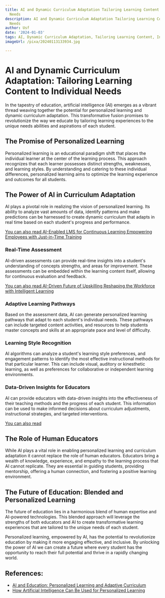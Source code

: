 ```yaml
---
title: AI and Dynamic Curriculum Adaptation Tailoring Learning Content to Individual
  Needs
description: AI and Dynamic Curriculum Adaptation Tailoring Learning Content to Individual
  Needs
author: Usf
date: '2024-01-03'
tags: AI, Dynamic Curriculum Adaptation, Tailoring Learning Content, Individual Needs
imageUrl: /pixa/20240113133934.jpg

---
```

# AI and Dynamic Curriculum Adaptation: Tailoring Learning Content to Individual Needs

In the tapestry of education, artificial intelligence (AI) emerges as a vibrant thread weaving together the potential for personalized learning and dynamic curriculum adaptation. This transformative fusion promises to revolutionize the way we educate by tailoring learning experiences  to the unique needs abilities and aspirations of  each student.

##  The Promise  of  Personalized Learning

Personalized learning is an educational paradigm shift that places the individual learner at the center of  the learning process. This  approach recognizes that each learner possesses distinct strengths,  weaknesses, and learning  styles. By understanding and catering to these individual differences, personalized learning aims to optimize the learning experience and outcomes for all students.

## The Power of  AI in Curriculum  Adaptation

AI plays a pivotal role in realizing the vision of personalized learning. Its ability to analyze vast amounts of data, identify  patterns and make  predictions can be harnessed to create  dynamic curriculum  that adapts in real time based on each  student's progress and performance.

[You can  also read AI-Enabled LMS for Continuous Learning Empowering Employees  with Just-in-Time Training](AI-Enabled%20LMS%20for%20Continuous%20Learning%20Empowering%20Employees%20with%20Just-in-Time%20Training)


### Real-Time  Assessment

AI-driven assessments can provide  real-time insights into a student's understanding of  concepts strengths, and areas for improvement. These assessments  can be embedded within the learning content itself, allowing for continuous evaluation and  feedback.

[You  can also read AI-Driven Future of Upskilling Reshaping the Workforce with Intelligent Learning](AI-Driven%20Future%20of%20Upskilling%20Reshaping%20the%20Workforce%20with%20Intelligent%20Learning)


### Adaptive Learning Pathways

Based on  the assessment data, AI can generate personalized learning pathways that adapt to each student's  individual needs. These pathways can  include  targeted content activities, and  resources to help students master concepts and skills at  an appropriate pace and level of difficulty.

### Learning Style Recognition

AI algorithms can analyze a student's  learning  style preferences, and engagement patterns to identify the most effective  instructional methods for that particular learner. This can  include visual, auditory or  kinesthetic learning, as well as preferences for collaborative or independent learning environments.

### Data-Driven Insights for Educators

AI can provide educators with data-driven insights into  the effectiveness of their  teaching methods and the progress of each student. This information can be used to make informed decisions about curriculum  adjustments, instructional strategies, and targeted interventions.

[You can  also read ]()


## The Role of Human Educators

While AI plays  a vital role in enabling personalized learning and curriculum adaptation it cannot replace the role of human  educators. Educators bring a wealth of knowledge, experience, and empathy to  the learning process that AI cannot replicate. They are essential in guiding students, providing mentorship, offering a human connection, and fostering a positive learning environment.

## The Future of Education: Blended and Personalized Learning

The future  of education lies in a harmonious blend of human expertise  and AI-powered  technologies. This blended approach  will leverage the strengths of both educators and AI to create transformative  learning experiences that are tailored to the unique needs of each student.

Personalized learning, empowered by AI,  has the potential to revolutionize education by making  it more engaging  effective,  and inclusive. By unlocking the power of AI we can create a future where every student has the opportunity to reach their full potential and thrive in a rapidly changing world.

## References:
- [AI and Education: Personalized Learning and Adaptive Curriculum](https://www.thinkful.com/blog/ai-and-education-personalized-learning-and-adaptive-curriculum/)
- [How Artificial Intelligence Can Be Used for Personalized Learning](https://www.eyecity.africa/post/how-artificial-intelligence-can-be-used-for-personalized-learning)
